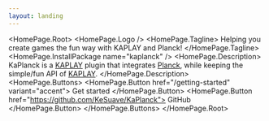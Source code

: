 ```yaml
---
layout: landing
---
```



<HomePage.Root>
  <HomePage.Logo />
  <HomePage.Tagline>
    Helping you create games the fun way with KAPLAY and Planck!
  </HomePage.Tagline>
  <HomePage.InstallPackage name="kaplanck" />
  <HomePage.Description>
    KaPlanck is a [KAPLAY](https://kaplayjs.com/) plugin that integrates
    [Planck](https://piqnt.com/planck.js), while keeping the simple/fun API of
    [KAPLAY](https://kaplayjs.com/).
  </HomePage.Description>
  <HomePage.Buttons>
    <HomePage.Button href="/getting-started" variant="accent">
      Get started
    </HomePage.Button>
    <HomePage.Button href="https://github.com/KeSuave/KaPlanck">
      GitHub
    </HomePage.Button>
  </HomePage.Buttons>
</HomePage.Root>

